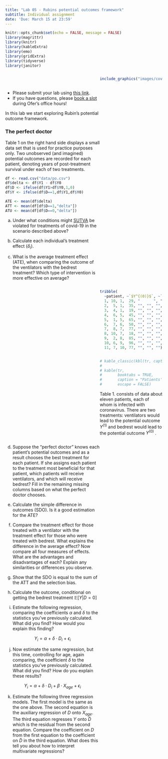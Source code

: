 ```yaml
---
title: "Lab 05 - Rubins potential outcomes framework"
subtitle: Individual assignment
date: 'Due: March 15 at 23:59'
---
```


<style>
.column-left{
  float: left;
  width: 60%;
  text-align: left;
}
.column-right-small{
  float: right;
  width: 30%;
  text-align: right;
  padding-left: 10px;
  font-size:10px;
}

.column-right-large{
  float: right;
  width: 40%;
  text-align: left;
  padding-left: 10px;
}

.column-full{
  float: none;
  width: 100%;
  text-align: centre;
}


.column-full-left{
  float: none;
  width: 100%;
  text-align: left;
}

.center {
  height: 200px;
  border: 0px;
  text-align: center;
}


.RUsers {
  padding: 1em;
  background: aliceblue;
  color: black;
}


.SPSS {
  padding: 1em;
  background: whitesmoke;
  color: black;
}

</style>


```r
knitr::opts_chunk$set(echo = FALSE, message = FALSE)
library(magrittr)
library(knitr)
library(kableExtra)
library(emo)
library(gridExtra)
library(tidyverse)
library(janitor)
```


<div class="column-right-large">


```r

include_graphics("images/covid.jpg")

```
<!-- <br/> -->
<!-- <br/> -->
<!-- <br/> -->
<!-- <br/> -->

</div>

<div class="column-left" >

* Please submit your lab using [this link](https://docs.google.com/forms/d/e/1FAIpQLSdt37P0YrzOa7QzYf2pEvix4RgzNlWWRtvhFeO-KODP_c5Vow/viewform).   
* If you have questions, please [book a slot](https://bit.ly/OferMeet) during Ofer's office hours!


In this lab we start exploring Rubin's potential outcome framework. 


### The perfect doctor

<!-- Table 1.  consists of data about eleven patients,  each of whom is infected with coronavirus. There are two treatments: ventilators would lead to the potential outcome  $Y^{(1)}$ and bedrestwould lead to the potential outcome  $Y^{(0)}$ .  Table 1 displays each patient’s potential outcomes in terms of years of post-treatment survival under each treatment. Larger outcome values correspond to better health outcomes.  -->

Table 1 on the right hand side displays a small data set that is used for practice purposes only. Two unobserved (and imagined)  potential outcomes are recorded for each patient, denoting years of post-treatment survival under each of two treatments. 

```r
df <- read.csv("data/po.csv")
df$delta <- df$Y1 - df$Y0 
df$D <- ifelse(df$Y1>df$Y0,1,0)
df$Y <- ifelse(df$D==1,df$Y1,df$Y0)

ATE <- mean(df$delta)
ATT <- mean(df[df$D==1,"delta"])
ATU <- mean(df[df$D==0,"delta"])


```



a. Under what conditions might [SUTVA](https://www.youtube.com/watch?v=wFpUKGNgb0Y) be violated for treatments of covid-19 in the scenario described above?

b. Calculate each individual’s treatment effect ($\delta_i$).

c. What is the average treatment effect (ATE), when comparing the outcome of the ventilators with the bedrest treatment? Which type of intervention is more effective on average? 

</div>


<div class="column-right-large">

```r


tribble(
  ~patient, ~`$Y^{(0)}$`, ~`$Y^{(1)}$`, ~Age, ~`   $\\delta$   `, ~`   D   `, ~`   Y   `,
  1, 10, 1,  29, "      ", "      ", "      ",
  2,  5, 1,  35, "", "", "",
  3,  4, 1,  19, "", "", "",
  4,  6, 5,  45, "", "", "",
  5,  1, 5,  65, "", "", "",
  6,  7, 6,  50, "", "", "", 
  7,  8, 7,  77, "", "", "", 
  8, 10, 7,  18, "", "", "", 
  9,  2, 8,  85, "", "", "",
  10, 6, 9,  96, "", "", "",
  11, 7, 10, 77, "", "", "") %>% kbl( caption = "Patients' potential outcomes", escape = FALSE) %>% kable_classic( full_width = FALSE,position="left")


# kable_classic(kbl(tr, caption = "Patients' potential outcomes", escape = FALSE), full_width = FALSE,position="left")
# 
# kable(tr, 
#       booktabs = TRUE, 
#       caption = "Patients' potential outcomes", 
#       escape = FALSE)

```
Table 1.  consists of data about eleven patients,  each of whom is infected with coronavirus. There are two treatments: ventilators would lead to the potential outcome  $Y^{(1)}$ and bedrest would lead to the potential outcome  $Y^{(0)}$ . 

</div>

<div class="column-left" >

d. Suppose the “perfect doctor” knows each patient’s potential outcomes and as a result chooses the best treatment for each patient. If she assigns each patient to the treatment most beneficial for that patient, which patients will receive ventilators, and which will receive bedrest? Fill in the remaining missing columns based on what the perfect doctor chooses.

e. Calculate the simple difference in outcomes (SDO).  Is it a good estimation for the ATE?

f. Compare the treatment effect for those treated with a ventilator with the treatment effect for those who were treated with bedrest. What explains the difference in the average effect? Now compare all four measures of effects. What are the advantages and disadvantages of each? Explain any similarities or differences you observe. 

g. Show that the SDO is equal to the sum of the ATT and the selection bias. 

h. Calculate the outcome, conditional on getting the bedrest treatment $\mathbb{E}[Y|D=0]$ 

i. Estimate the following regression, comparing the coefficients $\alpha$ and $\delta$ to the statistics you’ve previously calculated. What did you find? How would you explain this finding? 

$$
Y_i=\alpha~+~\delta\cdot D_i~+~\epsilon_i
$$

j. Now estimate the same regression, but this time, controlling for age, again comparing, the coefficient $\delta$  to the statistics you’ve previously calculated. What did you find? How do you explain these results?

$$
Y_i=\alpha+\delta\cdot D_i+\beta\cdot X_{age}+\epsilon_i
$$



k. Estimate the following three regression models. The first model is the same as the one above. The second equation is the auxiliary regression of $D$ onto $X_{age}$. The third equation regresses $Y$ onto $\tilde{D}$ which is the residual from the second equation.  Compare the coefficient on $D$ from the first equation to the coefficient on $\tilde{D}$  in the third equation.  What does this tell you about how to interpret multivariate regressions?

\begin{equation}
    Y_i=\alpha_0+\delta_0\cdot D_i+\beta_0\cdot X_{age}+\epsilon_{0i}  \\
    D_i=\alpha_1+\beta_1\cdot X_{age} +\epsilon_{1i}  \\
    Y_i=\alpha_2+\delta_2\cdot \tilde{D}_i +\epsilon_{2i}  \\

\end{equation}




</div>
